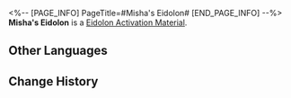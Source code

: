 <%-- [PAGE_INFO]
PageTitle=#Misha's Eidolon#
[END_PAGE_INFO] --%>
{{Item Infobox
|id          = 11312
|image       = Item Misha's Eidolon.png
|type        = Eidolon Activation Material
|invCategory = 
|rarity      = 4
|effect      = Material for raising Misha's Eidolon Level.
|description = 
}}
'''Misha's Eidolon''' is a [[Eidolon Activation Material]].

==Other Languages==
{{Other Languages
|en   = Misha's Eidolon
|zhs  = 【米沙】的星魂
|zht  = 【米沙】的星魂
|ja   = 「ミーシャ」の星魂
|ko   = [미샤]의 성혼
|es   = Eidolon de Misha
|fr   = Eidolon de Micha
|ru   = Эйдолон Миши
|th   = Eidolon ของ Misha
|vi   = Tinh Hồn Misha
|de   = Mishas Eidolon
|id   = Misha's Eidolon
|pt   = Eidolon de Misha
}}

==Change History==
{{Change History|2.0}}